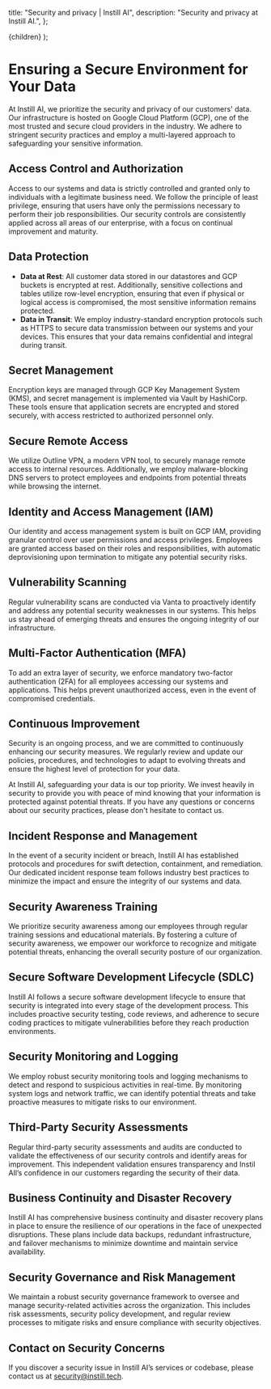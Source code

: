   title: "Security and privacy | Instill AI",
  description: "Security and privacy at Instill AI.",
};

  <SecurityPageLayout meta={meta}>{children}</SecurityPageLayout>
);

# Ensuring a Secure Environment for Your Data

At Instill AI, we prioritize the security and privacy of our customers' data. Our infrastructure is hosted on Google Cloud Platform (GCP), one of the most trusted and secure cloud providers in the industry. We adhere to stringent security practices and employ a multi-layered approach to safeguarding your sensitive information.

## Access Control and Authorization

Access to our systems and data is strictly controlled and granted only to individuals with a legitimate business need. We follow the principle of least privilege, ensuring that users have only the permissions necessary to perform their job responsibilities. Our security controls are consistently applied across all areas of our enterprise, with a focus on continual improvement and maturity.

## Data Protection

- **Data at Rest**: All customer data stored in our datastores and GCP buckets is encrypted at rest. Additionally, sensitive collections and tables utilize row-level encryption, ensuring that even if physical or logical access is compromised, the most sensitive information remains protected.
- **Data in Transit**: We employ industry-standard encryption protocols such as HTTPS to secure data transmission between our systems and your devices. This ensures that your data remains confidential and integral during transit.

## Secret Management

Encryption keys are managed through GCP Key Management System (KMS), and secret management is implemented via Vault by HashiCorp. These tools ensure that application secrets are encrypted and stored securely, with access restricted to authorized personnel only.

## Secure Remote Access

We utilize Outline VPN, a modern VPN tool, to securely manage remote access to internal resources. Additionally, we employ malware-blocking DNS servers to protect employees and endpoints from potential threats while browsing the internet.

## Identity and Access Management (IAM)

Our identity and access management system is built on GCP IAM, providing granular control over user permissions and access privileges. Employees are granted access based on their roles and responsibilities, with automatic deprovisioning upon termination to mitigate any potential security risks.

## Vulnerability Scanning

Regular vulnerability scans are conducted via Vanta to proactively identify and address any potential security weaknesses in our systems. This helps us stay ahead of emerging threats and ensures the ongoing integrity of our infrastructure.

## Multi-Factor Authentication (MFA)

To add an extra layer of security, we enforce mandatory two-factor authentication (2FA) for all employees accessing our systems and applications. This helps prevent unauthorized access, even in the event of compromised credentials.

## Continuous Improvement

Security is an ongoing process, and we are committed to continuously enhancing our security measures. We regularly review and update our policies, procedures, and technologies to adapt to evolving threats and ensure the highest level of protection for your data.

At Instill AI, safeguarding your data is our top priority. We invest heavily in security to provide you with peace of mind knowing that your information is protected against potential threats. If you have any questions or concerns about our security practices, please don't hesitate to contact us.


## Incident Response and Management

In the event of a security incident or breach, Instill AI has established protocols and procedures for swift detection, containment, and remediation. Our dedicated incident response team follows industry best practices to minimize the impact and ensure the integrity of our systems and data.

## Security Awareness Training

We prioritize security awareness among our employees through regular training sessions and educational materials. By fostering a culture of security awareness, we empower our workforce to recognize and mitigate potential threats, enhancing the overall security posture of our organization.

## Secure Software Development Lifecycle (SDLC)

Instill AI follows a secure software development lifecycle to ensure that security is integrated into every stage of the development process. This includes proactive security testing, code reviews, and adherence to secure coding practices to mitigate vulnerabilities before they reach production environments.

## Security Monitoring and Logging

We employ robust security monitoring tools and logging mechanisms to detect and respond to suspicious activities in real-time. By monitoring system logs and network traffic, we can identify potential threats and take proactive measures to mitigate risks to our environment.

## Third-Party Security Assessments
Regular third-party security assessments and audits are conducted to validate the effectiveness of our security controls and identify areas for improvement. This independent validation ensures transparency and Instil AIl’s confidence in our customers regarding the security of their data.

## Business Continuity and Disaster Recovery
Instill AI has comprehensive business continuity and disaster recovery plans in place to ensure the resilience of our operations in the face of unexpected disruptions. These plans include data backups, redundant infrastructure, and failover mechanisms to minimize downtime and maintain service availability.

## Security Governance and Risk Management
We maintain a robust security governance framework to oversee and manage security-related activities across the organization. This includes risk assessments, security policy development, and regular review processes to mitigate risks and ensure compliance with security objectives.

## Contact on Security Concerns

If you discover a security issue in Instill AI’s services or codebase, please contact us at security@instill.tech.
